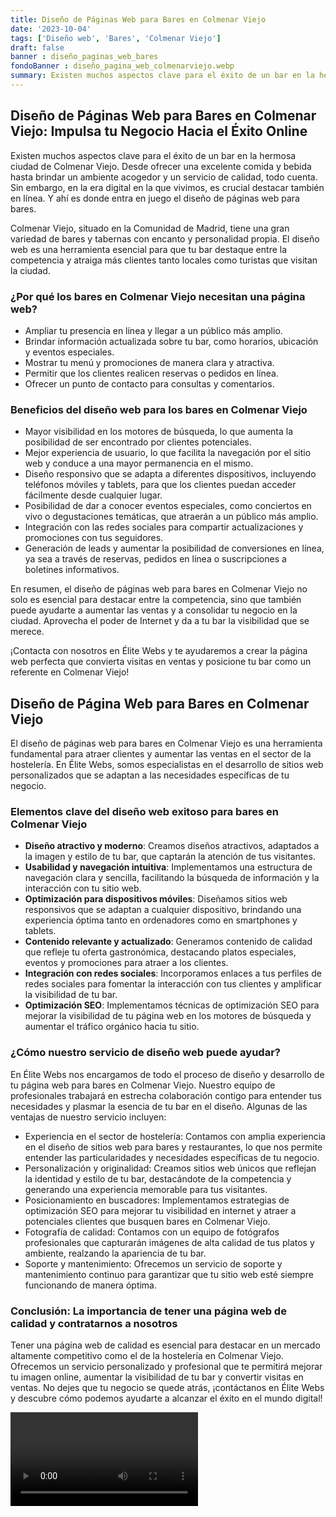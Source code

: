 ```yaml
---
title: Diseño de Páginas Web para Bares en Colmenar Viejo
date: '2023-10-04'
tags: ['Diseño web', 'Bares', 'Colmenar Viejo']
draft: false
banner : diseño_paginas_web_bares
fondoBanner : diseño_pagina_web_colmenarviejo.webp
summary: Existen muchos aspectos clave para el éxito de un bar en la hermosa ciudad de Colmenar Viejo. Desde ofrecer una excelente comida y bebida hasta brindar un ambiente acogedor y un servicio de calidad, todo cuenta. Sin embargo, en la era digital en la que vivimos, es crucial destacar también en línea. Y ahí es donde entra en juego el diseño de páginas web para bares.
---
```


## Diseño de Páginas Web para Bares en Colmenar Viejo: Impulsa tu Negocio Hacia el Éxito Online

Existen muchos aspectos clave para el éxito de un bar en la hermosa ciudad de Colmenar Viejo. Desde ofrecer una excelente comida y bebida hasta brindar un ambiente acogedor y un servicio de calidad, todo cuenta. Sin embargo, en la era digital en la que vivimos, es crucial destacar también en línea. Y ahí es donde entra en juego el diseño de páginas web para bares.

Colmenar Viejo, situado en la Comunidad de Madrid, tiene una gran variedad de bares y tabernas con encanto y personalidad propia. El diseño web es una herramienta esencial para que tu bar destaque entre la competencia y atraiga más clientes tanto locales como turistas que visitan la ciudad.

### ¿Por qué los bares en Colmenar Viejo necesitan una página web?
- Ampliar tu presencia en línea y llegar a un público más amplio.
- Brindar información actualizada sobre tu bar, como horarios, ubicación y eventos especiales.
- Mostrar tu menú y promociones de manera clara y atractiva.
- Permitir que los clientes realicen reservas o pedidos en línea.
- Ofrecer un punto de contacto para consultas y comentarios.

### Beneficios del diseño web para los bares en Colmenar Viejo
- Mayor visibilidad en los motores de búsqueda, lo que aumenta la posibilidad de ser encontrado por clientes potenciales.
- Mejor experiencia de usuario, lo que facilita la navegación por el sitio web y conduce a una mayor permanencia en el mismo.
- Diseño responsivo que se adapta a diferentes dispositivos, incluyendo teléfonos móviles y tablets, para que los clientes puedan acceder fácilmente desde cualquier lugar.
- Posibilidad de dar a conocer eventos especiales, como conciertos en vivo o degustaciones temáticas, que atraerán a un público más amplio.
- Integración con las redes sociales para compartir actualizaciones y promociones con tus seguidores.
- Generación de leads y aumentar la posibilidad de conversiones en línea, ya sea a través de reservas, pedidos en línea o suscripciones a boletines informativos.

En resumen, el diseño de páginas web para bares en Colmenar Viejo no solo es esencial para destacar entre la competencia, sino que también puede ayudarte a aumentar las ventas y a consolidar tu negocio en la ciudad. Aprovecha el poder de Internet y da a tu bar la visibilidad que se merece.

¡Contacta con nosotros en Élite Webs y te ayudaremos a crear la página web perfecta que convierta visitas en ventas y posicione tu bar como un referente en Colmenar Viejo!

<GifSeo />

<Cta />

## Diseño de Página Web para Bares en Colmenar Viejo

El diseño de páginas web para bares en Colmenar Viejo es una herramienta fundamental para atraer clientes y aumentar las ventas en el sector de la hostelería. En Élite Webs, somos especialistas en el desarrollo de sitios web personalizados que se adaptan a las necesidades específicas de tu negocio.

### Elementos clave del diseño web exitoso para bares en Colmenar Viejo
- **Diseño atractivo y moderno**: Creamos diseños atractivos, adaptados a la imagen y estilo de tu bar, que captarán la atención de tus visitantes.
- **Usabilidad y navegación intuitiva**: Implementamos una estructura de navegación clara y sencilla, facilitando la búsqueda de información y la interacción con tu sitio web.
- **Optimización para dispositivos móviles**: Diseñamos sitios web responsivos que se adaptan a cualquier dispositivo, brindando una experiencia óptima tanto en ordenadores como en smartphones y tablets.
- **Contenido relevante y actualizado**: Generamos contenido de calidad que refleje tu oferta gastronómica, destacando platos especiales, eventos y promociones para atraer a los clientes.
- **Integración con redes sociales**: Incorporamos enlaces a tus perfiles de redes sociales para fomentar la interacción con tus clientes y amplificar la visibilidad de tu bar.
- **Optimización SEO**: Implementamos técnicas de optimización SEO para mejorar la visibilidad de tu página web en los motores de búsqueda y aumentar el tráfico orgánico hacia tu sitio.

### ¿Cómo nuestro servicio de diseño web puede ayudar?
En Élite Webs nos encargamos de todo el proceso de diseño y desarrollo de tu página web para bares en Colmenar Viejo. Nuestro equipo de profesionales trabajará en estrecha colaboración contigo para entender tus necesidades y plasmar la esencia de tu bar en el diseño. Algunas de las ventajas de nuestro servicio incluyen:

- Experiencia en el sector de hostelería: Contamos con amplia experiencia en el diseño de sitios web para bares y restaurantes, lo que nos permite entender las particularidades y necesidades específicas de tu negocio.
- Personalización y originalidad: Creamos sitios web únicos que reflejan la identidad y estilo de tu bar, destacándote de la competencia y generando una experiencia memorable para tus visitantes.
- Posicionamiento en buscadores: Implementamos estrategias de optimización SEO para mejorar tu visibilidad en internet y atraer a potenciales clientes que busquen bares en Colmenar Viejo.
- Fotografía de calidad: Contamos con un equipo de fotógrafos profesionales que capturarán imágenes de alta calidad de tus platos y ambiente, realzando la apariencia de tu bar.
- Soporte y mantenimiento: Ofrecemos un servicio de soporte y mantenimiento continuo para garantizar que tu sitio web esté siempre funcionando de manera óptima.

### Conclusión: La importancia de tener una página web de calidad y contratarnos a nosotros
Tener una página web de calidad es esencial para destacar en un mercado altamente competitivo como el de la hostelería en Colmenar Viejo. Ofrecemos un servicio personalizado y profesional que te permitirá mejorar tu imagen online, aumentar la visibilidad de tu bar y convertir visitas en ventas. No dejes que tu negocio se quede atrás, ¡contáctanos en Élite Webs y descubre cómo podemos ayudarte a alcanzar el éxito en el mundo digital!

<Video />

<CtaBot job='Bares' city='Colmenar Viejo'/>

<Gmaps query='Colmenar Viejo+españa+maps' />